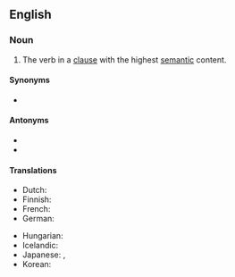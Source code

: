 {{also|main-verb}}
==English==

===Noun===
{{en-noun}}

# {{lb|en|grammar}} The verb in a [[clause]] with the highest [[semantic]] content.

====Synonyms====
* {{l|en|full verb}}

====Antonyms====
* {{l|en|auxiliary verb}}
* {{l|en|helping verb}}

====Translations====
{{trans-top|verb in a clause with the highest semantic content}}
* Dutch: {{t+|nl|hoofdwerkwoord|n}}
* Finnish: {{t|fi|pääverbi}}
* French: {{t|fr|verbe principal|m}}
* German: {{t|de|Hauptverb}}
{{trans-mid}}
* Hungarian: {{t|hu|főige}}
* Icelandic: {{t+|is|aðalsögn|f}}
* Japanese: {{t|ja|本動詞|tr=hondōshi}}, {{t|ja|主動詞|tr=shudōshi}}
* Korean: {{t+|ko|본동사}}
{{trans-bottom}}